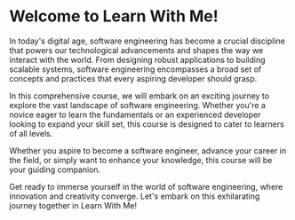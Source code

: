 # Welcome to Learn With Me!

In today's digital age, software engineering has become a crucial discipline that powers our technological advancements and shapes the way we interact with the world. From designing robust applications to building scalable systems, software engineering encompasses a broad set of concepts and practices that every aspiring developer should grasp.

In this comprehensive course, we will embark on an exciting journey to explore the vast landscape of software engineering. Whether you're a novice eager to learn the fundamentals or an experienced developer looking to expand your skill set, this course is designed to cater to learners of all levels.

Whether you aspire to become a software engineer, advance your career in the field, or simply want to enhance your knowledge, this course will be your guiding companion.

Get ready to immerse yourself in the world of software engineering, where innovation and creativity converge. Let's embark on this exhilarating journey together in Learn With Me!